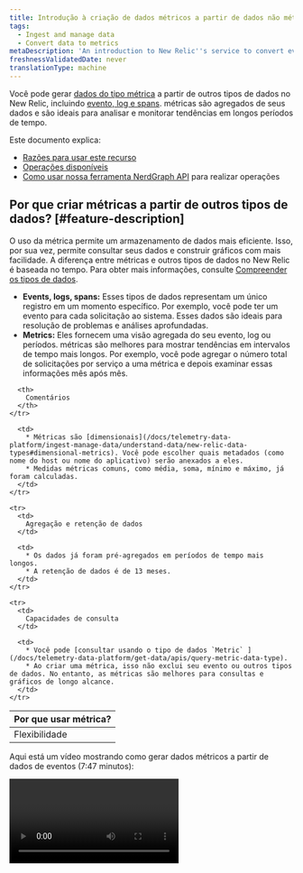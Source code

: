 ```yaml
---
title: Introdução à criação de dados métricos a partir de dados não métricos
tags:
  - Ingest and manage data
  - Convert data to metrics
metaDescription: 'An introduction to New Relic''s service to convert events, logs, and spans to metrics, plus a list of available functions.'
freshnessValidatedDate: never
translationType: machine
---
```


Você pode gerar [dados do tipo métrica](/docs/telemetry-data-platform/ingest-manage-data/understand-data/new-relic-data-types#dimensional-metrics) a partir de outros tipos de dados no New Relic, incluindo [evento, log e spans](/docs/telemetry-data-platform/ingest-manage-data/understand-data/new-relic-data-types#events-new-relic). métricas são agregados de seus dados e são ideais para analisar e monitorar tendências em longos períodos de tempo.

Este documento explica:

* [Razões para usar este recurso](#feature-description)
* [Operações disponíveis](#operations)
* [Como usar nossa ferramenta NerdGraph API](#use-graphql-api-tool) para realizar operações

## Por que criar métricas a partir de outros tipos de dados? [#feature-description]

O uso da métrica permite um armazenamento de dados mais eficiente. Isso, por sua vez, permite consultar seus dados e construir gráficos com mais facilidade. A diferença entre métricas e outros tipos de dados no New Relic é baseada no tempo. Para obter mais informações, consulte [Compreender os tipos de dados](/docs/using-new-relic/data/understand-data/new-relic-data-types).

* <DNT>**Events, logs, spans:**</DNT> Esses tipos de dados representam um único registro em um momento específico. Por exemplo, você pode ter um evento para cada solicitação ao sistema. Esses dados são ideais para resolução de problemas e análises aprofundadas.
* <DNT>**Metrics:**</DNT> Eles fornecem uma visão agregada do seu evento, log ou períodos. métricas são melhores para mostrar tendências em intervalos de tempo mais longos. Por exemplo, você pode agregar o número total de solicitações por serviço a uma métrica e depois examinar essas informações mês após mês.

<table>
  <thead>
    <tr>
      <th style={{ width: "200px" }}>
        Por que usar métrica?
      </th>

      <th>
        Comentários
      </th>
    </tr>
  </thead>

  <tbody>
    <tr>
      <td>
        Flexibilidade
      </td>

      <td>
        * Métricas são [dimensionais](/docs/telemetry-data-platform/ingest-manage-data/understand-data/new-relic-data-types#dimensional-metrics). Você pode escolher quais metadados (como nome do host ou nome do aplicativo) serão anexados a eles.
        * Medidas métricas comuns, como média, soma, mínimo e máximo, já foram calculadas.
      </td>
    </tr>

    <tr>
      <td>
        Agregação e retenção de dados
      </td>

      <td>
        * Os dados já foram pré-agregados em períodos de tempo mais longos.
        * A retenção de dados é de 13 meses.
      </td>
    </tr>

    <tr>
      <td>
        Capacidades de consulta
      </td>

      <td>
        * Você pode [consultar usando o tipo de dados `Metric` ](/docs/telemetry-data-platform/get-data/apis/query-metric-data-type).
        * Ao criar uma métrica, isso não exclui seu evento ou outros tipos de dados. No entanto, as métricas são melhores para consultas e gráficos de longo alcance.
      </td>
    </tr>
  </tbody>
</table>

Aqui está um vídeo mostrando como gerar dados métricos a partir de dados de eventos (7:47 minutos):

<Video id="2nF_UnKX18c" type="youtube" />

Para começar a converter seus dados em métricas, [crie uma regra.](/docs/events-metrics-api-create-metrics)

## Operações disponíveis [#operations]

Para mostrar, criar e excluir regras para geração de métricas de evento, log ou spans, use NerdGraph, nossa API no formato GraphQL. Antes de realizar qualquer operação, recomendamos a leitura [da Introdução ao NerdGraph](/docs/apis/graphql-api/getting-started/introduction-new-relic-graphql-api) e explorar seus dados com a [ferramenta GraphiQL API](https://api.newrelic.com/graphiql).

Essas operações se enquadram em dois [tipos básicos de solicitação](/docs/apis/graphql-api/getting-started/introduction-new-relic-graphql-api#terminology):

* <DNT>**Mutations**</DNT>, que são operações que fazem alterações em regras ou configurações existentes (por exemplo, criando uma nova regra métrica).
* <DNT>**Queries**</DNT>, para buscar dados existentes (por exemplo, buscar regras métricas existentes).

Todas as operações são baseadas em funções no NerdGraph como o usuário New Relic atualmente logado.

### Mutações

As operações de mutação de evento para métrica, log para métrica ou spans para métrica incluem:

<CollapserGroup>
  <Collapser id="create" title="Crie uma regra">
    Consulte [Criar métrica](/docs/events-metrics-api-create-metrics).
  </Collapser>

  <Collapser id="delete" title="Excluir uma regra">
    <Callout variant="important">
      Esta operação modifica as configurações de produção, por isso recomendamos revisar minuciosamente suas alterações antes de executar a operação.
    </Callout>

    Para excluir uma regra, você precisa do ID da regra e do [ID da conta New Relic](/docs/accounts/install-new-relic/account-setup/account-id).

    <DNT>
      **Example request:**
    </DNT>

    ```graphql
    mutation {
      eventsToMetricsDeleteRule(deletes: { ruleId: "12", accountId: 123456 }) {
        successes {
          id
          name
          nrql
        }
        failures {
          errors {
            description
            reason
          }
          submitted {
            ruleId
            accountId
          }
        }
      }
    }
    ```

    Neste pedido:

    <table>
      <thead>
        <tr>
          <th style={{ width: "200px" }}>
            Elemento
          </th>

          <th>
            Descrição
          </th>
        </tr>
      </thead>

      <tbody>
        <tr>
          <td>
            `mutation`
          </td>

          <td>
            Um dos [tipos básicos de operação da API](/docs/apis/graphql-api/getting-started/introduction-new-relic-graphql-api#tutorials).
          </td>
        </tr>

        <tr>
          <td>
            `eventsToMetricsDeleteRule`
          </td>

          <td>
            O método que está sendo chamado para excluir uma regra.
          </td>
        </tr>

        <tr>
          <td>
            `deletes`
          </td>

          <td>
            Isso leva dois parâmetros:

            * `ruleId`: O ID da regra para evento para métrica, log para métrica ou spans para métrica.
            * `accountId`: O [ID da conta New Relic](/docs/accounts/install-new-relic/account-setup/account-id).
          </td>
        </tr>

        <tr>
          <td>
            `successes` e `submitted` blocos
          </td>

          <td>
            Aqui você define os dados retornados por sucesso ou falha. Parâmetro disponível para estes blocos:

            * `id` (ou `ruleId` para `submitted`)
            * `name`
            * `description`
            * `nrql`
            * `enabled`
            * `accountId`
          </td>
        </tr>
      </tbody>
    </table>

    <DNT>
      **Example response for the request:**
    </DNT>

    ```json
    {
      "data": {
        "eventsToMetricsDeleteRule": {
          "failures": [],
          "successes": [
            {
              "id": "12",
              "name": "Test Rule",
              "nrql": "select summary(duration) as 'server.responseTime' from Transaction where appName = 'Data Points Staging' facet name, appName, host"
            }
          ]
        }
      }
    }
    ```
  </Collapser>

  <Collapser id="enable-disable" title="Habilitar ou desabilitar uma regra">
    <Callout variant="important">
      Esta operação modifica as configurações de produção, por isso recomendamos revisar minuciosamente suas alterações antes de executar a operação.
    </Callout>

    Para ativar ou desativar uma regra existente para evento para métrica, log para métrica ou spans para métrica, use a mesma operação `eventsToMetricsUpdateRule` . A única diferença é se `enabled` está definido como `true` ou `false`.

    <DNT>
      **Example request to enable an existing metrics rule:**
    </DNT>

    ```graphql
    mutation {
      eventsToMetricsUpdateRule(
        updates: { ruleId: "12", accountId: 123456, enabled: true }
      ) {
        successes {
          id
          name
          nrql
        }
        failures {
          errors {
            description
            reason
          }
          submitted {
            ruleId
            accountId
          }
        }
      }
    }
    ```

    Neste pedido:

    <table>
      <thead>
        <tr>
          <th style={{ width: "200px" }}>
            Elemento
          </th>

          <th>
            Descrição
          </th>
        </tr>
      </thead>

      <tbody>
        <tr>
          <td>
            `mutation`
          </td>

          <td>
            Um dos [tipos básicos de operação da API](/docs/apis/graphql-api/getting-started/introduction-new-relic-graphql-api#tutorials).
          </td>
        </tr>

        <tr>
          <td>
            `eventsToMetricsUpdateRule`
          </td>

          <td>
            O método que está sendo chamado para atualizar uma regra existente e ativá-la ou desativá-la.
          </td>
        </tr>

        <tr>
          <td>
            `updates`
          </td>

          <td>
            Isso leva três parâmetros obrigatórios:

            * `ruleId`: O ID da regra para evento para métrica, log para métrica ou spans para métrica.
            * `accountId`: O [ID da conta New Relic](/docs/accounts/install-new-relic/account-setup/account-id).
            * `enabled`: para ativar uma regra desativada, defina como `true`. Para desativar uma regra, defina como `false`.
          </td>
        </tr>

        <tr>
          <td>
            `successes` e `submitted` blocos
          </td>

          <td>
            Aqui você define os dados retornados por sucesso ou falha. Parâmetro disponível para estes blocos:

            * `id` (ou `ruleId` para `submitted`)
            * `name`
            * `description`
            * `nrql`
            * `enabled`
            * `accountId`
          </td>
        </tr>
      </tbody>
    </table>
  </Collapser>
</CollapserGroup>

### Consulta

As operações de consulta incluem:

<CollapserGroup>
  <Collapser id="list-all-rules" title="Liste todas as regras para uma conta New Relic">
    Você pode listar todas as regras em uma conta New Relic ou [retornar uma regra específica](#list-rule-by-rule-id).

    <DNT>
      **Example listing all rules for account `123456`:**
    </DNT>

    ```graphql
    query {
      actor {
        account(id: 123456) {
          eventsToMetrics {
            allRules {
              rules {
                id
                name
                enabled
                nrql
                description
              }
            }
          }
        }
      }
    }
    ```

    Neste pedido:

    <table>
      <thead>
        <tr>
          <th style={{ width: "200px" }}>
            Elemento
          </th>

          <th>
            Descrição
          </th>
        </tr>
      </thead>

      <tbody>
        <tr>
          <td>
            `query`
          </td>

          <td>
            Um dos [tipos básicos de operação da API](/docs/apis/graphql-api/getting-started/introduction-new-relic-graphql-api#tutorials). Costumava consultar, mas não fazer alterações.
          </td>
        </tr>

        <tr>
          <td>
            `actor`
          </td>

          <td>
            Isso especifica o usuário atual do New Relic.
          </td>
        </tr>

        <tr>
          <td>
            `account(id: 123456)`
          </td>

          <td>
            Especifique o [ID da conta New Relic](/docs/accounts/install-new-relic/account-setup/account-id) de onde recuperar os dados.
          </td>
        </tr>

        <tr>
          <td>
            `eventsToMetrics`
          </td>

          <td>
            Defina o escopo dos dados apenas para regras evento-to-métrica, log-to-métrica ou spans-to-métrica.
          </td>
        </tr>

        <tr>
          <td>
            `allRules`
          </td>

          <td>
            Retorna todas as regras dessa conta.
          </td>
        </tr>

        <tr>
          <td>
            `rules`
          </td>

          <td>
            No bloco `rules` , você pode definir quais dados deseja retornar. Os campos disponíveis incluem:

            * `id`
            * `name`
            * `description`
            * `nrql`
            * `accountId`
            * `enabled`
          </td>
        </tr>
      </tbody>
    </table>

    <DNT>
      **Example response:**
    </DNT>

    ```json
    {
      "data": {
        "actor": {
          "account": {
            "eventsToMetrics": {
              "allRules": {
                "rules": [
                  {
                    "description": "Metric for total time",
                    "enabled": true,
                    "id": "1",
                    "name": "Total Time Tx",
                    "nrql": "select summary(totalTime) as 'server.totalTime' from Transaction where appName = 'Data Points Staging' facet name, appName, host"
                  },
                  {
                    "description": "Metric for duration",
                    "enabled": true,
                    "id": "2",
                    "name": "Duration Rule",
                    "nrql": "select summary(duration) as 'server.responseTime' from Transaction where appName = 'Data Points Staging' facet name, appName, host"
                  }
                ]
              }
            }
          }
        }
      }
    }
    ```
  </Collapser>

  <Collapser id="list-rule-by-rule-id" title="Listar regra por ID de regra">
    Se você souber o ID exato de uma regra, poderá consultar uma regra específica. Por exemplo, você pode ter acabado de criar uma regra e agora deseja listar seu conteúdo para poder revisá-la.

    <DNT>
      **Example listing rule `36` for New Relic account `123456`:**
    </DNT>

    ```graphql
    query {
      actor {
        account(id: 123456) {
          eventsToMetrics {
            rulesById(ruleIds: "36") {
              rules {
                id
                name
                enabled
                nrql
                description
                accountId
              }
            }
          }
        }
      }
    }
    ```

    Para obter mais detalhes sobre os elementos desta consulta, consulte [Listar todas as regras](#list-all-rules).

    <DNT>
      **Example response:**
    </DNT>

    ```json
    {
      "data": {
        "actor": {
          "account": {
            "eventsToMetrics": {
              "rulesById": {
                "rules": [
                  {
                    "accountId": 123456,
                    "description": "Metric for total time",
                    "enabled": true,
                    "id": "36",
                    "name": "Total Time Tx",
                    "nrql": "select summary(totalTime) as 'server.totalTime' from Transaction where appName = 'Data Points Staging' facet name, appName, host"
                  }
                ]
              }
            }
          }
        }
      }
    }
    ```
  </Collapser>
</CollapserGroup>

## Use a ferramenta exploradora da API NerdGraph [#use-graphql-api-tool]

Você pode usar o NerdGraph API Explorer, nossa ferramenta GraphiQL, para explorar a estrutura de dados. Você também pode usá-lo para construir e executar [operações](#operations) para converter evento, log e spans em métricas. Para usar esta ferramenta:

1. Crie a solicitação da operação métrica com o parâmetro requerido.
2. Vá para <DNT>**[one.newrelic.com](https://one.newrelic.com) &amp;gt; All capabilities &amp;gt; Apps &amp;gt; NerdGraph API explorer**</DNT> e cole sua consulta na caixa.
3. Para executar a operação, clique no botão vermelho <DNT>**Execute query**</DNT> . Ou, para obter o formato curl, selecione <DNT>**Tools &gt; Copy as CURL**</DNT>.
4. Valide a resposta na caixa de resposta.
5. Opcional: Para verificar se a operação de criação de regra foi executada com êxito, [execute uma consulta de lista para esse ID de regra](#list-rule-by-rule-id).